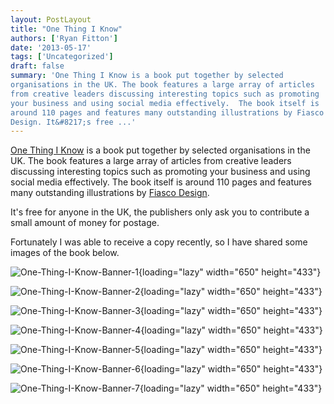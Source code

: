 ```yaml
---
layout: PostLayout
title: "One Thing I Know"
authors: ['Ryan Fitton']
date: '2013-05-17'
tags: ['Uncategorized']
draft: false
summary: 'One Thing I Know is a book put together by selected
organisations in the UK. The book features a large array of articles
from creative leaders discussing interesting topics such as promoting
your business and using social media effectively.  The book itself is
around 110 pages and features many outstanding illustrations by Fiasco
Design. It&#8217;s free ...'
---
```


[One Thing I Know](http://www.onethingiknow.co.uk/book/) is a book put
together by selected organisations in the UK. The book features a large
array of articles from creative leaders discussing interesting topics
such as promoting your business and using social media effectively. The
book itself is around 110 pages and features many outstanding
illustrations by  [Fiasco Design](http://fiascodesign.co.uk/).

It's free for anyone in the UK, the publishers only ask you to
contribute a small amount of money for postage.

Fortunately I was able to receive a copy recently, so I have shared some
images of the book below.

![One-Thing-I-Know-Banner-1](/static/img/blog/2013/05/One-Thing-I-Know-Banner-1.jpg){loading="lazy"
width="650" height="433"}

![One-Thing-I-Know-Banner-2](/static/img/blog/2013/05/One-Thing-I-Know-Banner-2.jpg){loading="lazy"
width="650" height="433"}

![One-Thing-I-Know-Banner-3](/static/img/blog/2013/05/One-Thing-I-Know-Banner-3.jpg){loading="lazy"
width="650" height="433"}

![One-Thing-I-Know-Banner-4](/static/img/blog/2013/05/One-Thing-I-Know-Banner-4.jpg){loading="lazy"
width="650" height="433"}

![One-Thing-I-Know-Banner-5](/static/img/blog/2013/05/One-Thing-I-Know-Banner-5.jpg){loading="lazy"
width="650" height="433"}

![One-Thing-I-Know-Banner-6](/static/img/blog/2013/05/One-Thing-I-Know-Banner-6.jpg){loading="lazy"
width="650" height="433"}

![One-Thing-I-Know-Banner-7](/static/img/blog/2013/05/One-Thing-I-Know-Banner-7.jpg){loading="lazy"
width="650" height="433"}
